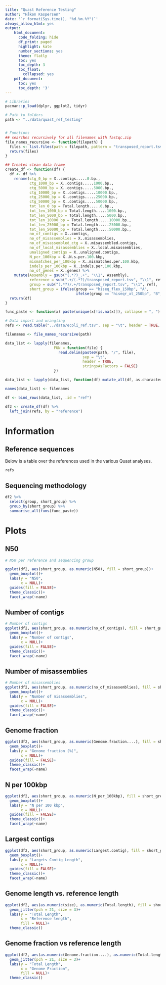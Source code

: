```yaml
---
title: "Quast Reference Testing"
author: "Håkon Kaspersen"
date: '`r format(Sys.time(), "%d.%m.%Y")`'
always_allow_html: yes
output:
    html_document:
      code_folding: hide
      df_print: paged
      highlight: kate
      number_sections: yes
      theme: flatly
      toc: yes
      toc_depth: 3
      toc_float:
        collapsed: yes
    pdf_document:
      toc: yes
      toc_depth: '3'
---
```


```r
# Libraries
pacman::p_load(dplyr, ggplot2, tidyr)
```


```r
# Path to folders
path <- "../data/quast_ref_testing"


# Functions
## searches recursively for all filenames with fastqc.zip
file_names_recursive <- function(filepath) {
  files <- list.files(path = filepath, pattern = "transposed_report.tsv", recursive = TRUE)
  return(files)
}

## Creates clean data frame
create_df <- function(df) {
  df <- df %>%
    rename(ctg_0_bp = X..contigs.....0.bp.,
           ctg_1000_bp = X..contigs.....1000.bp.,
           ctg_5000_bp = X..contigs.....5000.bp.,
           ctg_10000_bp = X..contigs.....10000.bp.,
           ctg_25000_bp = X..contigs.....25000.bp.,
           ctg_50000_bp = X..contigs.....50000.bp.,
           tot_len_0_bp = Total.length.....0.bp.,
           tot_len_1000_bp = Total.length.....1000.bp.,
           tot_len_5000_bp = Total.length.....5000.bp.,
           tot_len_10000_bp = Total.length.....10000.bp.,
           tot_len_25000_bp = Total.length.....25000.bp.,
           tot_len_50000_bp = Total.length.....50000.bp.,
           no_of_contigs = X..contigs,
           no_of_misassemblies = X..misassemblies,
           no_of_misassembled_ctg = X..misassembled.contigs,
           no_of_local_misassemblies = X..local.misassemblies,
           unaligned_contigs = X..unaligned.contigs,
           N_per_100kbp = X..N.s.per.100.kbp,
           mismatches_per_100kbp = X..mismatches.per.100.kbp,
           indels_per_100kbp = X..indels.per.100.kbp,
           no_of_genes = X..genes) %>%
    mutate(Assembly = gsub("(.*?)_.+", "\\1", Assembly),
           reference = sub(".+/(.*?)/transposed_report.tsv", "\\1", ref),
           group = sub("(.*?)/.+/transposed_report.tsv", "\\1", ref),
           short_group = ifelse(group == "hiseq_flex_150bp", "A",
                                ifelse(group == "hiseqr_xt_250bp", "B", "C")))
  return(df)
}

func_paste <- function(x) paste(unique(x[!is.na(x)]), collapse = ", ")

```


```r
# Data import and wrangling
refs <- read.table("../data/ecoli_ref.tsv", sep = "\t", header = TRUE, stringsAsFactors = FALSE)

filenames <- file_names_recursive(path)

data_list <- lapply(filenames,
                      FUN = function(file) {
                        read.delim(paste0(path, "/", file),
                                   sep = "\t",
                                   header = TRUE,
                                   stringsAsFactors = FALSE)
                      })

data_list <- lapply(data_list, function(df) mutate_all(df, as.character))

names(data_list) <- filenames

df <- bind_rows(data_list, .id = "ref")

df2 <- create_df(df) %>%
  left_join(refs, by = "reference")
```


# Information
## Reference sequences
Below is a table over the references used in the various Quast analyses.
```r
refs
```

## Sequencing methodology
```r
df2 %>%
  select(group, short_group) %>%
  group_by(short_group) %>%
  summarise_all(funs(func_paste))
```


# Plots
## N50
```r
# N50 per reference and sequencing group

ggplot(df2, aes(short_group, as.numeric(N50), fill = short_group))+
  geom_boxplot()+
  labs(y = "N50",
       x = NULL)+
  guides(fill = FALSE)+
  theme_classic()+
  facet_wrap(~name)
```

## Number of contigs
```r
# Number of contigs
ggplot(df2, aes(short_group, as.numeric(no_of_contigs), fill = short_group))+
  geom_boxplot()+
  labs(y = "Number of contigs",
       x = NULL)+
  guides(fill = FALSE)+
  theme_classic()+
  facet_wrap(~name)
```

## Number of misassemblies
```r
# Number of misassemblies
ggplot(df2, aes(short_group, as.numeric(no_of_misassemblies), fill = short_group))+
  geom_boxplot()+
  labs(y = "Number of misassemblies",
       x = NULL)+
  guides(fill = FALSE)+
  theme_classic()+
  facet_wrap(~name)
```

## Genome fraction
```r
ggplot(df2, aes(short_group, as.numeric(Genome.fraction....), fill = short_group))+
  geom_boxplot()+
  labs(y = "Genome fraction (%)",
       x = NULL)+
  guides(fill = FALSE)+
  theme_classic()+
  facet_wrap(~name)
```

## N per 100kbp
```r
ggplot(df2, aes(short_group, as.numeric(N_per_100kbp), fill = short_group))+
  geom_boxplot()+
  labs(y = "N per 100 kbp",
       x = NULL)+
  guides(fill = FALSE)+
  theme_classic()+
  facet_wrap(~name)
```

## Largest contigs
```r
ggplot(df2, aes(short_group, as.numeric(Largest.contig), fill = short_group))+
  geom_boxplot()+
  labs(y = "Largets Contig Length",
       x = NULL)+
  guides(fill = FALSE)+
  theme_classic()+
  facet_wrap(~name)
```


## Genome length vs. reference length
```r
ggplot(df2, aes(as.numeric(size), as.numeric(Total.length), fill = short_group))+
  geom_jitter(pch = 21, size = 3)+
  labs(y = "Total Length",
       x = "Reference length",
       fill = NULL)+
  theme_classic()
```

## Genome fraction vs reference length
```r
ggplot(df2, aes(as.numeric(Genome.fraction....), as.numeric(Total.length), fill = short_group))+
  geom_jitter(pch = 21, size = 3)+
  labs(y = "Total Length",
       x = "Genome Fraction",
       fill = NULL)+
  theme_classic()
```


